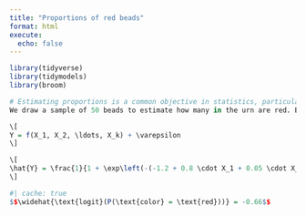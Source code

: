 ```yaml
---
title: "Proportions of red beads"
format: html
execute: 
  echo: false
---
```



```r
library(tidyverse)
library(tidymodels)
library(broom)

# Estimating proportions is a common objective in statistics, particularly when working with categorical data. In this case, we explore the proportion of red beads by simulating an urn containing 1,000 beads.
We draw a sample of 50 beads to estimate how many in the urn are red. But if the beads were changed after our sample, our estimate could be wrong.We draw a sample of 50 beads from an urn containing only red and white beads to estimate the proportion that are red. If the contents of the urn change after our sample, our estimate may no longer be accurate. We model each bead's color as a Bernoulli trial with an unknown probability of being red.

```

```r
\[
Y = f(X_1, X_2, \ldots, X_k) + \varepsilon
\]

```

```r
\[
\hat{Y} = \frac{1}{1 + \exp\left(-(-1.2 + 0.8 \cdot X_1 + 0.05 \cdot X_2)\right)}
\]

```
```r
#| cache: true
$$\widehat{\text{logit}(P(\text{color} = \text{red}))} = -0.66$$
```